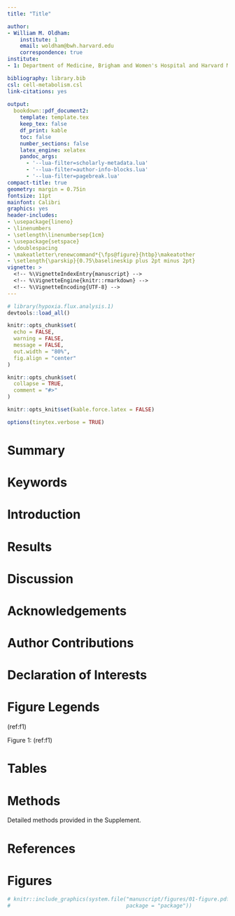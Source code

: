 ```yaml
---
title: "Title"

author:
- William M. Oldham: 
    institute: 1
    email: woldham@bwh.harvard.edu
    correspondence: true
institute:
- 1: Department of Medicine, Brigham and Women's Hospital and Harvard Medical School, Boston, MA

bibliography: library.bib
csl: cell-metabolism.csl
link-citations: yes
  
output: 
  bookdown::pdf_document2:
    template: template.tex
    keep_tex: false
    df_print: kable
    toc: false
    number_sections: false
    latex_engine: xelatex
    pandoc_args:
      - '--lua-filter=scholarly-metadata.lua'
      - '--lua-filter=author-info-blocks.lua'
      - '--lua-filter=pagebreak.lua'
compact-title: true
geometry: margin = 0.75in
fontsize: 11pt
mainfont: Calibri
graphics: yes
header-includes:
- \usepackage{lineno}
- \linenumbers
- \setlength\linenumbersep{1cm}
- \usepackage{setspace}
- \doublespacing
- \makeatletter\renewcommand*{\fps@figure}{htbp}\makeatother
- \setlength{\parskip}{0.75\baselineskip plus 2pt minus 2pt}
vignette: >
  <!-- %\VignetteIndexEntry{manuscript} -->
  <!-- %\VignetteEngine{knitr::rmarkdown} -->
  <!-- %\VignetteEncoding{UTF-8} -->
---
```


```r
# library(hypoxia.flux.analysis.1)
devtools::load_all()

knitr::opts_chunk$set(
  echo = FALSE, 
  warning = FALSE, 
  message = FALSE, 
  out.width = "80%", 
  fig.align = "center"
)

knitr::opts_chunk$set(
  collapse = TRUE,
  comment = "#>"
)

knitr::opts_knit$set(kable.force.latex = FALSE)

options(tinytex.verbose = TRUE)
```

# Summary

# Keywords

\newpage

# Introduction

\newpage

# Results

\newpage

# Discussion

\newpage

# Acknowledgements

# Author Contributions

# Declaration of Interests

\newpage

\newpage

# Figure Legends

(ref:f1) 

Figure 1: (ref:f1)

\newpage

# Tables

\newpage

# Methods

Detailed methods provided in the Supplement.

\newpage

# References

::: {#refs} 
:::

\newpage

# Figures

```r
# knitr::include_graphics(system.file("manuscript/figures/01-figure.pdf",
#                                     package = "package"))
```

\newpage
